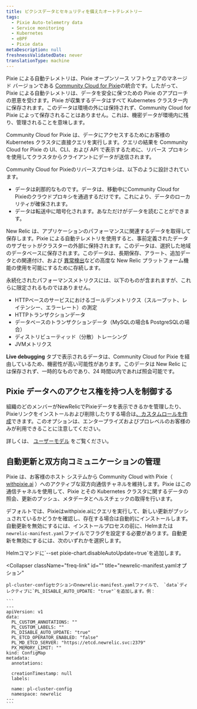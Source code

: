 ```yaml
---
title: ピクシスデータとセキュリティを備えたオートテレメトリー
tags:
  - Pixie Auto-telemetry data
  - Service monitoring
  - Kubernetes
  - eBPF
  - Pixie data
metaDescription: null
freshnessValidatedDate: never
translationType: machine
---
```


Pixie による自動テレメトリは、Pixie オープンソース ソフトウェアのマネージド バージョンである [Community Cloud for Pixie](https://docs.px.dev/installing-pixie/install-guides/community-cloud-for-pixie/)の統合です。したがって、Pixie による自動テレメトリは、データを安全に保つための Pixie のアプローチの恩恵を受けます。Pixie が収集するデータはすべて Kubernetes クラスター内に保存されます。このデータは環境の外には保持されず、Community Cloud for Pixie によって保存されることはありません。これは、機密データが環境内に残り、管理されることを意味します。

Community Cloud for Pixie は、データにアクセスするためにお客様の Kubernetes クラスタに直接クエリを実行します。クエリの結果を Community Cloud for Pixie の UI、CLI、および API で表示するために、リバース プロキシを使用してクラスタからクライアントにデータが送信されます。

Community Cloud for Pixieのリバースプロキシは、以下のように設計されています。

* データは刹那的なものです。データは、移動中にCommunity Cloud for Pixieのクラウドプロキシを通過するだけです。これにより、データのローカリティが確保されます。
* データは転送中に暗号化されます。あなただけがデータを読むことができます。

New Relic は、アプリケーションのパフォーマンスに関連するデータを取得して保存します。Pixie による自動テレメトリを使用すると、事前定義されたデータのサブセットがクラスターの外部に保持されます。このデータは、選択した地域のデータベースに保存されます。このデータは、長期保存、アラート、追加データとの関連付け、および [異常検出](/docs/alerts-applied-intelligence/applied-intelligence/anomaly-detection/anomaly-detection-applied-intelligence/)などの高度な New Relic プラットフォーム機能の使用を可能にするために存続します。

永続化されたパフォーマンスメトリクスには、以下のものが含まれますが、これらに限定されるものではありません。

* HTTPベースのサービスにおけるゴールデンメトリクス（スループット、レイテンシー、エラーレート）の測定
* HTTPトランザクションデータ
* データベースのトランザクションデータ（MySQLの場合& PostgreSQLの場合）
* ディストリビューティッド（分散）トレーシング
* JVMメトリクス

**Live debugging** タブで表示されるデータは、Community Cloud for Pixie を経由しているため、機密性が高い可能性があります。このデータは New Relic には保存されず、一時的なものであり、24 時間以内であれば照会可能です。

## Pixie データへのアクセス権を持つ人を制御する

組織のどのメンバーがNewRelicでPixieデータを表示できるかを管理したり、Pixieリンクをインストールおよび削除したりする場合は[、カスタムロールを作成](/docs/accounts/accounts-billing/new-relic-one-user-management/tutorial-add-new-user-groups-roles-new-relic-one-user-model/#roles)できます。このオプションは、エンタープライズおよびプロレベルのお客様のみが利用できることに注意してください。

詳しくは、 [ユーザーモデル](/docs/accounts/original-accounts-billing/original-product-based-pricing/overview-user-models) をご覧ください。

## 自動更新と双方向コミュニケーションの管理

Pixie は、お客様のホスト システムから Community Cloud with Pixie（ [withpixie.ai](https://work.withpixie.ai/) ）へのアクティブな双方向通信チャネルを維持します。Pixie はこの通信チャネルを使用して、Pixie とその Kubernetes クラスタに関するデータの照会、更新のプッシュ、メタデータとヘルスチェックの取得を行います。

デフォルトでは、Pixieはwithpixie.aiにクエリを実行して、新しい更新がプッシュされているかどうかを確認し、存在する場合は自動的にインストールします。自動更新を無効にするには、インストールプロセスの前に、Helmまたは`newrelic-manifest.yaml`ファイルでフラグを設定する必要があります。自動更新を無効にするには、次のいずれかを選択します。

<CollapserGroup>
  <Collapser
    className="freq-link"
    id=""
    title="ヘルムオプション"
  >
    Helmコマンドに`--set pixie-chart.disableAutoUpdate=true`を追加します。
  </Collapser>

  <Collapser
    className="freq-link"
    id=""
    title="newrelic-manifest.yamlオプション"
  >
    pl-cluster-configセクションのnewrelic-manifest.yamlファイルで、 `data`ディレクティブに`PL_DISABLE_AUTO_UPDATE: "true"`を追加します。例：

    ```
    ---
    apiVersion: v1
    data:
      PL_CUSTOM_ANNOTATIONS: ""
      PL_CUSTOM_LABELS: ""
      PL_DISABLE_AUTO_UPDATE: "true"
      PL_ETCD_OPERATOR_ENABLED: "false"
      PL_MD_ETCD_SERVER: "https://etcd.newrelic.svc:2379"
      PX_MEMORY_LIMIT: ""
    kind: ConfigMap
    metadata:
      annotations:

      creationTimestamp: null
      labels:

      name: pl-cluster-config
      namespace: newrelic
    ---
    ```
  </Collapser>
</CollapserGroup>